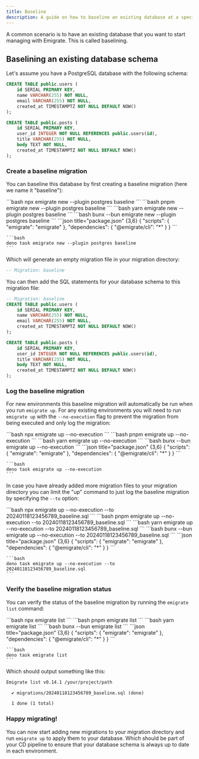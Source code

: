 ```yaml
---
title: Baseline
description: A guide on how to baseline an existing database at a specific version
---
```



A common scenario is to have an existing database that you want to start managing with Emigrate. This is called baselining.

## Baselining an existing database schema

Let's assume you have a PostgreSQL database with the following schema:

```sql
CREATE TABLE public.users (
    id SERIAL PRIMARY KEY,
    name VARCHAR(255) NOT NULL,
    email VARCHAR(255) NOT NULL,
    created_at TIMESTAMPTZ NOT NULL DEFAULT NOW()
);

CREATE TABLE public.posts (
    id SERIAL PRIMARY KEY,
    user_id INTEGER NOT NULL REFERENCES public.users(id),
    title VARCHAR(255) NOT NULL,
    body TEXT NOT NULL,
    created_at TIMESTAMPTZ NOT NULL DEFAULT NOW()
);
```

<LinkCard
  href="../../plugins/storage/postgres/"
  title="PostgreSQL Storage Plugin"
  description="See how to configure the PostgreSQL storage plugin here..."
  />

<LinkCard
  href="../../plugins/storage/"
  title="Storage Plugins"
  description="Learn more about storage plugins here..."
  />

### Create a baseline migration

You can baseline this database by first creating a baseline migration (here we name it "baseline"):

<Tabs>
  <TabItem label="npm">
    ```bash
    npx emigrate new --plugin postgres baseline
    ```
  </TabItem>
  <TabItem label="pnpm">
    ```bash
    pnpm emigrate new --plugin postgres baseline
    ```
  </TabItem>
  <TabItem label="yarn">
    ```bash
    yarn emigrate new --plugin postgres baseline
    ```
  </TabItem>
  <TabItem label="bun">
    ```bash
    bunx --bun emigrate new --plugin postgres baseline
    ```
  </TabItem>
  <TabItem label="deno">
    ```json title="package.json" {3,6}
    {
      "scripts": {
        "emigrate": "emigrate"
      },
      "dependencies": {
        "@emigrate/cli": "*"
      }
    }
    ```

    ```bash
    deno task emigrate new --plugin postgres baseline
    ```
  </TabItem>
</Tabs>

Which will generate an empty migration file in your migration directory:

```sql title="migrations/20240118123456789_baseline.sql"
-- Migration: baseline

```

You can then add the SQL statements for your database schema to this migration file:

```sql title="migrations/20240118123456789_baseline.sql"
-- Migration: baseline
CREATE TABLE public.users (
    id SERIAL PRIMARY KEY,
    name VARCHAR(255) NOT NULL,
    email VARCHAR(255) NOT NULL,
    created_at TIMESTAMPTZ NOT NULL DEFAULT NOW()
);

CREATE TABLE public.posts (
    id SERIAL PRIMARY KEY,
    user_id INTEGER NOT NULL REFERENCES public.users(id),
    title VARCHAR(255) NOT NULL,
    body TEXT NOT NULL,
    created_at TIMESTAMPTZ NOT NULL DEFAULT NOW()
);
```

### Log the baseline migration

For new environments this baseline migration will automatically be run when you run <Link href="/commands/up/">`emigrate up`</Link>.
For any existing environments you will need to run `emigrate up` with the <Link href="/commands/up/#--no-execution">`--no-execution`</Link> flag to prevent the migration from being executed and only log the migration:

<Tabs>
  <TabItem label="npm">
    ```bash
    npx emigrate up --no-execution
    ```
  </TabItem>
  <TabItem label="pnpm">
    ```bash
    pnpm emigrate up --no-execution
    ```
  </TabItem>
  <TabItem label="yarn">
    ```bash
    yarn emigrate up --no-execution
    ```
  </TabItem>
  <TabItem label="bun">
    ```bash
    bunx --bun emigrate up --no-execution
    ```
  </TabItem>
  <TabItem label="deno">
    ```json title="package.json" {3,6}
    {
      "scripts": {
        "emigrate": "emigrate"
      },
      "dependencies": {
        "@emigrate/cli": "*"
      }
    }
    ```

    ```bash
    deno task emigrate up --no-execution
    ```
  </TabItem>
</Tabs>

In case you have already added more migration files to your migration directory you can limit the "up" command to just log the baseline migration by specifying the <Link href="/commands/up/#-t---to-name">`--to`</Link> option:

<Tabs>
  <TabItem label="npm">
    ```bash
    npx emigrate up --no-execution --to 20240118123456789_baseline.sql
    ```
  </TabItem>
  <TabItem label="pnpm">
    ```bash
    pnpm emigrate up --no-execution --to 20240118123456789_baseline.sql
    ```
  </TabItem>
  <TabItem label="yarn">
    ```bash
    yarn emigrate up --no-execution --to 20240118123456789_baseline.sql
    ```
  </TabItem>
  <TabItem label="bun">
    ```bash
    bunx --bun emigrate up --no-execution --to 20240118123456789_baseline.sql
    ```
  </TabItem>
  <TabItem label="deno">
    ```json title="package.json" {3,6}
    {
      "scripts": {
        "emigrate": "emigrate"
      },
      "dependencies": {
        "@emigrate/cli": "*"
      }
    }
    ```

    ```bash
    deno task emigrate up --no-execution --to 20240118123456789_baseline.sql
    ```
  </TabItem>
</Tabs>

### Verify the baseline migration status

You can verify the status of the baseline migration by running the <Link href="/commands/list/">`emigrate list`</Link> command:

<Tabs>
  <TabItem label="npm">
    ```bash
    npx emigrate list
    ```
  </TabItem>
  <TabItem label="pnpm">
    ```bash
    pnpm emigrate list
    ```
  </TabItem>
  <TabItem label="yarn">
    ```bash
    yarn emigrate list
    ```
  </TabItem>
  <TabItem label="bun">
    ```bash
    bunx --bun emigrate list
    ```
  </TabItem>
  <TabItem label="deno">
    ```json title="package.json" {3,6}
    {
      "scripts": {
        "emigrate": "emigrate"
      },
      "dependencies": {
        "@emigrate/cli": "*"
      }
    }
    ```

    ```bash
    deno task emigrate list
    ```
  </TabItem>
</Tabs>

Which should output something like this:

```txt title="emigrate list"
Emigrate list v0.14.1 /your/project/path

  ✔ migrations/20240118123456789_baseline.sql (done)

  1 done (1 total)
```

### Happy migrating!

You can now start adding new migrations to your migration directory and run <Link href="/commands/up/">`emigrate up`</Link> to apply them to your database.
Which should be part of your CD pipeline to ensure that your database schema is always up to date in each environment.
